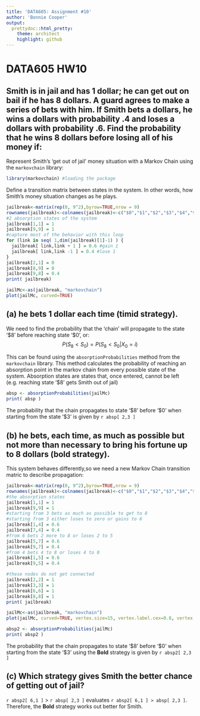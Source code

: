 ```yaml
---
title: 'DATA605: Assignment #10'
author: 'Bonnie Cooper'
output:
  prettydoc::html_pretty:
    theme: architect
    highlight: github
---
```


# DATA605 HW10

## Smith is in jail and has 1 dollar; he can get out on bail if he has 8 dollars. A guard agrees to make a series of bets with him. If Smith bets a dollars, he wins a dollars with probability .4 and loses a dollars with probability .6. Find the probability that he wins 8 dollars before losing all of his money if:

Represent Smith's 'get out of jail' money situation with a Markov Chain using the `markovchain` library:
```r
library(markovchain) #loading the package
```

Define a transition matrix between states in the system. In other words, how Smith's money situation changes as he plays.
```r
jailbreak<-matrix(rep(0, 9^2),byrow=TRUE,nrow = 9)
rownames(jailbreak)<-colnames(jailbreak)<-c("$0","$1","$2","$3","$4","$5","$6","$7","$8")
#2 absorption states of the system
jailbreak[1,1] = 1
jailbreak[9,9] = 1
#capture most of the behavior with this loop
for (link in seq( 1,dim(jailbreak)[1]-1) ) {
  jailbreak[ link,link + 1 ] = 0.6 #gain 1 
  jailbreak[ link,link -1 ] = 0.4 #lose 1
}
jailbreak[2,1] = 0
jailbreak[8,9] = 0
jailbreak[9,8] = 0.4
print( jailbreak)
```

```r
jailMc<-as(jailbreak, "markovchain")
plot(jailMc, curved=TRUE)
```

## (a) he bets 1 dollar each time (timid strategy).

We need to find the probability that the 'chain' will propagate to the state '\$8' before reaching state '\$0', or:
$$P( S_{8} \lt S_0 ) =  P( S_8 < S_0|X_0 = i)$$

This can be found using the `absorptionProbabilities` method from the `markovchain` library. This method calculates the probability of reaching an absorption point in the markov chain from every possible state of the system. Absorption states are states that, once entered, cannot be left (e.g. reaching state '\$8' gets Smith out of jail)
```r
absp <- absorptionProbabilities(jailMc)
print( absp )
```
The probability that the chain propagates to state '\$8' before '\$0' when starting from the state '\$3' is given by `r absp[ 2,3 ]`

## (b) he bets, each time, as much as possible but not more than necessary to bring his fortune up to 8 dollars (bold strategy).

This system behaves differently,so we need a new Markov Chain transition matric to describe propagation:
```r
jailbreak<-matrix(rep(0, 9^2),byrow=TRUE,nrow = 9)
rownames(jailbreak)<-colnames(jailbreak)<-c("$0","$1","$2","$3","$4","$5","$6","$7","$8")
#the absorption states
jailbreak[1,1] = 1
jailbreak[9,9] = 1
#starting from 3 bets as much as possible to get to 8
#starting from 3 either loses to zero or gains to 6
jailbreak[1,4] = 0.6
jailbreak[7,4] = 0.4
#from 6 bets 2 more to 8 or loses 2 to 5
jailbreak[5,7] = 0.6
jailbreak[9,7] = 0.4
#from 4 bets 4 to 8 or loses 4 to 0
jailbreak[1,5] = 0.6
jailbreak[9,5] = 0.4

#these nodes do not get connected
jailbreak[2,2] = 1
jailbreak[3,3] = 1
jailbreak[6,6] = 1
jailbreak[8,8] = 1
print( jailbreak)
```

```r
jailMc<-as(jailbreak, "markovchain")
plot(jailMc, curved=TRUE, vertex.size=15, vertex.label.cex=0.8, vertex.label.dist=0, edge.arrow.size=.5 )
```

```r
absp2 <- absorptionProbabilities(jailMc)
print( absp2 )
```
The probability that the chain propagates to state '\$8' before '\$0' when starting from the state '\$3' using the **Bold** strategy is given by `r absp2[ 2,3 ]`

## (c) Which strategy gives Smith the better chance of getting out of jail?
`r absp2[ 6,1 ]` $\gt$ `r absp[ 2,3 ]` evaluates `r absp2[ 6,1 ] > absp[ 2,3 ]`. Therefore, the **Bold** strategy works out better for Smith.